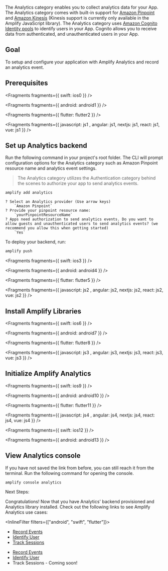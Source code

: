 The Analytics category enables you to collect analytics data for your App. The Analytics category comes with built-in support for [Amazon Pinpoint](https://aws.amazon.com/pinpoint) and [Amazon Kinesis](https://aws.amazon.com/kinesis) (Kinesis support is currently only available in the Amplify JavaScript library). The Analytics category uses [Amazon Cognito Identity pools](https://docs.aws.amazon.com/cognito/latest/developerguide/identity-pools.html) to identify users in your App. Cognito allows you to receive data from authenticated, and unauthenticated users in your App.

## Goal

To setup and configure your application with Amplify Analytics and record an analytics event.

## Prerequisites


<Fragments fragments={{ swift: ios0 }} />


<Fragments fragments={{ android: android1 }} />


<Fragments fragments={{ flutter: flutter2 }} />


<Fragments fragments={{  javascript: js1 , angular: js1, nextjs: js1, react: js1, vue: js1 }} />

## Set up Analytics backend

Run the following command in your project's root folder. The CLI will prompt configuration options for the Analytics category such as Amazon Pinpoint resource name and analytics event settings.

> The Analytics category utilizes the Authentication category behind the scenes to authorize your app to send analytics events.

```bash
amplify add analytics
```

```console
? Select an Analytics provider (Use arrow keys)
    `Amazon Pinpoint`
? Provide your pinpoint resource name:
    `yourPinpointResourceName`
? Apps need authorization to send analytics events. Do you want to allow guests and unauthenticated users to send analytics events? (we recommend you allow this when getting started)
    `Yes`
```

To deploy your backend, run:

```bash
amplify push
```


<Fragments fragments={{ swift: ios3 }} />


<Fragments fragments={{ android: android4 }} />


<Fragments fragments={{ flutter: flutter5 }} />


<Fragments fragments={{  javascript: js2 , angular: js2, nextjs: js2, react: js2, vue: js2 }} />

## Install Amplify Libraries


<Fragments fragments={{ swift: ios6 }} />


<Fragments fragments={{ android: android7 }} />


<Fragments fragments={{ flutter: flutter8 }} />


<Fragments fragments={{  javascript: js3 , angular: js3, nextjs: js3, react: js3, vue: js3 }} />

## Initialize Amplify Analytics


<Fragments fragments={{ swift: ios9 }} />


<Fragments fragments={{ android: android10 }} />


<Fragments fragments={{ flutter: flutter11 }} />


<Fragments fragments={{  javascript: js4 , angular: js4, nextjs: js4, react: js4, vue: js4 }} />


<Fragments fragments={{ swift: ios12 }} />


<Fragments fragments={{ android: android13 }} />

## View Analytics console

If you have not saved the link from before, you can still reach it from the terminal. Run the following command for opening the console.

```console
amplify console analytics
```

Next Steps:

Congratulations! Now that you have Analytics' backend provisioned and Analytics library installed. Check out the following links to see Amplify Analytics use cases:

<InlineFilter filters={["android", "swift", "flutter"]}>

- [Record Events](/gen1/[platform]/prev/build-a-backend/more-features/analytics/record-events/)
- [Identify User](/gen1/[platform]/prev/build-a-backend/more-features/analytics/identify-user/)
- [Track Sessions](/gen1/[platform]/prev/build-a-backend/more-features/analytics/auto-track-sessions/)

</InlineFilter>
<InlineFilter filters={["javascript", "angular", "nextjs", "react", "vue"]}>

- [Record Events](/gen1/[platform]/prev/build-a-backend/more-features/analytics/record-events/)
- [Identify User](/gen1/[platform]/prev/build-a-backend/more-features/analytics/identify-user/)
- Track Sessions - Coming soon!

</InlineFilter>
